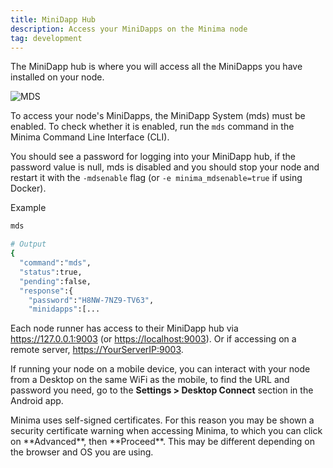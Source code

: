 ```yaml
---
title: MiniDapp Hub
description: Access your MiniDapps on the Minima node
tag: development
---
```


The MiniDapp hub is where you will access all the MiniDapps you have installed on your node.

![MDS](/img/runanode/mds_hub.png)

To access your node&apos;s MiniDapps, the MiniDapp System (mds) must be enabled. To check whether it is enabled, run the `mds` command in the Minima Command Line Interface (CLI).

You should see a password for logging into your MiniDapp hub, if the password value is null, mds is disabled and you should stop your node and restart it with the `-mdsenable` flag (or `-e minima_mdsenable=true` if using Docker).

Example

```bash title="Terminal"
mds

# Output
{
  "command":"mds",
  "status":true,
  "pending":false,
  "response":{
    "password":"H8NW-7NZ9-TV63",
    "minidapps":[...
```

Each node runner has access to their MiniDapp hub via https://127.0.0.1:9003 (or [https://localhost:9003](https://localhost:9003)).
Or if accessing on a remote server, [https://YourServerIP:9003](https://YourServerIP:9003).

If running your node on a mobile device, you can interact with your node from a Desktop on the same WiFi as the mobile, to find the URL and password you need, go to the **Settings > Desktop Connect** section in the Android app.

<Callout type="warn">
  Minima uses self-signed certificates. For this reason you may be shown a
  security certificate warning when accessing Minima, to which you can click on
  **Advanced**, then **Proceed**. This may be different depending on the browser
  and OS you are using.
</Callout>
